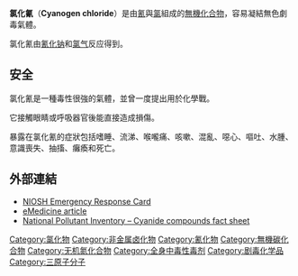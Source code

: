 {{NoteTA
|G1=Chemistry
}}
{{chembox
| Watchedfields = changed
| verifiedrevid = 401971109
| ImageFile = Cyanogen-chloride.svg
| ImageSize = 
| ImageFile1 = Cyanogen-chloride-3D-vdW.png
| ImageSize1 = 
| IUPACName = Cyanic chloride
| OtherNames = 氯甲腈
| Section1 = {{Chembox Identifiers
|   ChemSpiderID_Ref = {{chemspidercite|correct|chemspider}}
| ChemSpiderID = 10045
| InChIKey = QPJDMGCKMHUXFD-UHFFFAOYAQ
| StdInChI_Ref = {{stdinchicite|correct|chemspider}}
| StdInChI = 1S/CClN/c2-1-3
| StdInChIKey_Ref = {{stdinchicite|correct|chemspider}}
| StdInChIKey = QPJDMGCKMHUXFD-UHFFFAOYSA-N
| CASNo = 506-77-4
|    CASNo_Ref = {{cascite|correct|CAS}}
|   EINECS = 208-052-8
|   PubChem = 10477
|   SMILES = ClC#N
|   InChI = 1/CClN/c2-1-3
|   RTECS = GT2275000
|   UNNumber = 1589
  }}
| Section2 = {{Chembox Properties
|   Formula = CNCl
|   MolarMass = 61.46
|   Appearance = 
|   Density = 1.186 g/cm<sup>3</sup>（液体）
|   MeltingPt = −6 °C
|   BoilingPt = 13 °C
|   Solubility = 可溶
|   VaporPressure = 1987 kPa (21.1 °C)
  }}
| Section3 = {{Chembox Hazards
|   ExternalMSDS = 
|   MainHazards = 劇毒
|   FlashPt = 
|   NFPA-H = 4
|   NFPA-F = 0
|   NFPA-R = 2
|   NFPA-O = 
  }}
| Section8 = {{Chembox Related
| OtherFunctn = [[氟化氰|氟化氰]]<br/>[[溴化氰|溴化氰]]<br/>[[碘化氰|碘化氰]]
| Function = 氰鹵化物
| OtherCpds = [[氰|氰]]
  }}
}}

'''氯化氰'''（'''Cyanogen chloride'''）是由[[氰|氰]]與[[氯|氯]]組成的[[無機化合物|無機化合物]]，容易凝結無色劇毒氣體。

氯化氰由[[氰化钠|氰化钠]]和[[氯气|氯气]]反应得到。

==安全==
氯化氰是一種毒性很強的氣體，並曾一度提出用於化學戰。

它接觸眼睛或呼吸器官後能直接造成損傷。

暴露在氯化氰的症狀包括嗜睡、流涕、喉嚨痛、咳嗽、混亂、噁心、嘔吐、水腫、意識喪失、抽搐、癱瘓和死亡。

{{Verify source|氯化氰是特別危險的，因為它能夠穿透[[防毒面具|防毒面具]]。}}

==外部連結==
*[https://web.archive.org/web/20110524172727/http://www.bt.cdc.gov/agent/cyanide/erc506-77-4.asp NIOSH Emergency Response Card]
*[http://www.emedicine.com/emerg/topic910.htm eMedicine article] {{Wayback|url=http://www.emedicine.com/emerg/topic910.htm |date=20080918082737 }}
*[https://web.archive.org/web/20060517035532/http://www.npi.gov.au/database/substance-info/profiles/29.html National Pollutant Inventory – Cyanide compounds fact sheet]

{{化學武器}}
{{氰化物}}

[[Category:氯化物|Category:氯化物]]
[[Category:非金属卤化物|Category:非金属卤化物]]
[[Category:氰化物|Category:氰化物]]
[[Category:無機碳化合物|Category:無機碳化合物]]
[[Category:无机氮化合物|Category:无机氮化合物]]
[[Category:全身中毒性毒剂|Category:全身中毒性毒剂]]
[[Category:剧毒化学品|Category:剧毒化学品]]
[[Category:三原子分子|Category:三原子分子]]